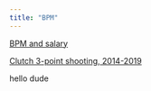 ```yaml
---
title: "BPM"
---
```



<a href="salary_bpm_col.html">BPM and salary</a>

<a href="clutch_3pt.html">Clutch 3-point shooting, 2014-2019</a>

hello dude 